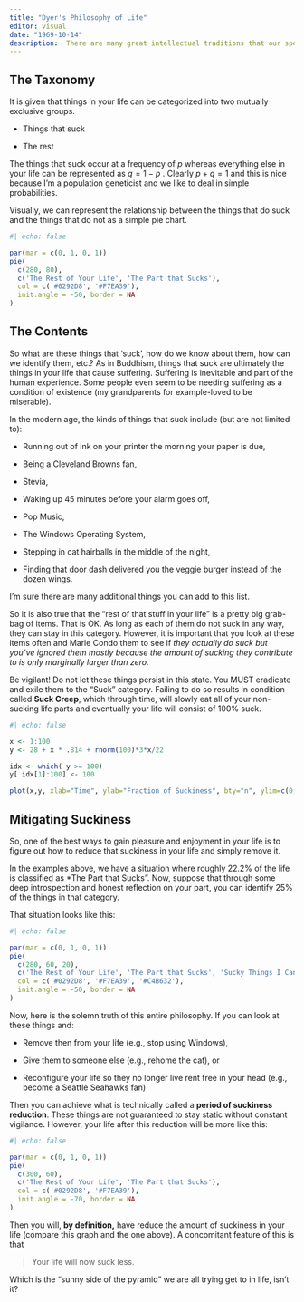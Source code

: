 ```yaml
---
title: "Dyer's Philosophy of Life"
editor: visual
date: "1969-10-14"
description:  There are many great intellectual traditions that our species has derived related to a general philosophy of life.  Here is mine.
---
```


## The Taxonomy

It is given that things in your life can be categorized into two mutually exclusive groups.

-   Things that suck

-   The rest

The things that suck occur at a frequency of $p$ whereas everything else in your life can be represented as $q = 1-p$ . Clearly $p + q = 1$ and this is nice because I'm a population geneticist and we like to deal in simple probabilities.

Visually, we can represent the relationship between the things that do suck and the things that do not as a simple pie chart.

```r
#| echo: false

par(mar = c(0, 1, 0, 1))
pie(
  c(280, 80),
  c('The Rest of Your Life', 'The Part that Sucks'),
  col = c('#0292D8', '#F7EA39'),
  init.angle = -50, border = NA
)

```

## The Contents

So what are these things that 'suck', how do we know about them, how can we identify them, etc.? As in Buddhism, things that suck are ultimately the things in your life that cause suffering. Suffering is inevitable and part of the human experience. Some people even seem to be needing suffering as a condition of existence (my grandparents for example-loved to be miserable).

In the modern age, the kinds of things that suck include (but are not limited to):

-   Running out of ink on your printer the morning your paper is due,

-   Being a Cleveland Browns fan,

-   Stevia,

-   Waking up 45 minutes before your alarm goes off,

-   Pop Music,

-   The Windows Operating System,

-   Stepping in cat hairballs in the middle of the night,

-   Finding that door dash delivered you the veggie burger instead of the dozen wings.

I'm sure there are many additional things you can add to this list.

So it is also true that the "rest of that stuff in your life" is a pretty big grab-bag of items. That is OK. As long as each of them do not suck in any way, they can stay in this category. However, it is important that you look at these items often and Marie Condo them to see if *they actually do suck but you've ignored them mostly because the amount of sucking they contribute to is only marginally larger than zero.*

Be vigilant! Do not let these things persist in this state. You MUST eradicate and exile them to the "Suck" category. Failing to do so results in condition called **Suck Creep**, which through time, will slowly eat all of your non-sucking life parts and eventually your life will consist of 100% suck.

```r
#| echo: false

x <- 1:100
y <- 28 + x * .814 + rnorm(100)*3*x/22

idx <- which( y >= 100)
y[ idx[1]:100] <- 100

plot(x,y, xlab="Time", ylab="Fraction of Suckiness", bty="n", ylim=c(0,100))
```

## Mitigating Suckiness

So, one of the best ways to gain pleasure and enjoyment in your life is to figure out how to reduce that suckiness in your life and simply remove it.

In the examples above, we have a situation where roughly 22.2% of the life is classified as \*The Part that Sucks". Now, suppose that through some deep introspection and honest reflection on your part, you can identify 25% of the things in that category.

That situation looks like this:

```r
#| echo: false

par(mar = c(0, 1, 0, 1))
pie(
  c(280, 60, 20),
  c('The Rest of Your Life', 'The Part that Sucks', 'Sucky Things I Can Change'),
  col = c('#0292D8', '#F7EA39', '#C4B632'),
  init.angle = -50, border = NA
)
```

Now, here is the solemn truth of this entire philosophy. If you can look at these things and:

-   Remove then from your life (e.g., stop using Windows),

-   Give them to someone else (e.g., rehome the cat), or

-   Reconfigure your life so they no longer live rent free in your head (e.g., become a Seattle Seahawks fan)

Then you can achieve what is technically called a **period of suckiness reduction**. These things are not guaranteed to stay static without constant vigilance. However, your life after this reduction will be more like this:

```r
#| echo: false

par(mar = c(0, 1, 0, 1))
pie(
  c(300, 60),
  c('The Rest of Your Life', 'The Part that Sucks'),
  col = c('#0292D8', '#F7EA39'),
  init.angle = -70, border = NA
)
```

Then you will, **by definition,** have reduce the amount of suckiness in your life (compare this graph and the one above). A concomitant feature of this is that

> Your life will now suck less.

Which is the "sunny side of the pyramid" we are all trying get to in life, isn't it?
